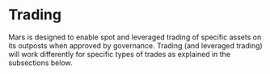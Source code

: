
# Trading

Mars is designed to enable spot and leveraged trading of specific assets on its outposts when approved by governance. Trading (and leveraged trading) will work differently for specific types of trades as explained in the subsections below.

<Cards title="Trading" />
